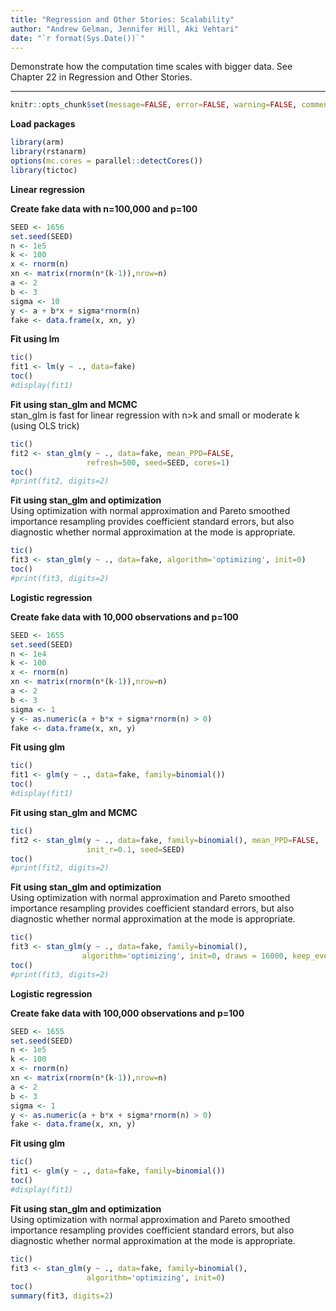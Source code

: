 ```yaml
---
title: "Regression and Other Stories: Scalability"
author: "Andrew Gelman, Jennifer Hill, Aki Vehtari"
date: "`r format(Sys.Date())`"
---
```

Demonstrate how the computation time scales with bigger data. See
Chapter 22 in Regression and Other Stories.

-------------


```r
knitr::opts_chunk$set(message=FALSE, error=FALSE, warning=FALSE, comment=NA)
```

**Load packages**

```r
library(arm)
library(rstanarm)
options(mc.cores = parallel::detectCores())
library(tictoc)
```

**Linear regression**

**Create fake data with n=100\,000 and p=100**

```r
SEED <- 1656
set.seed(SEED)
n <- 1e5
k <- 100
x <- rnorm(n)
xn <- matrix(rnorm(n*(k-1)),nrow=n)
a <- 2
b <- 3
sigma <- 10
y <- a + b*x + sigma*rnorm(n)
fake <- data.frame(x, xn, y)
```

**Fit using lm**<br>

```r
tic()
fit1 <- lm(y ~ ., data=fake)
toc()
#display(fit1)
```

**Fit using stan_glm and MCMC**<br>
stan_glm is fast for linear regression with n>k and small or
moderate k (using OLS trick)

```r
tic()
fit2 <- stan_glm(y ~ ., data=fake, mean_PPD=FALSE,
                 refresh=500, seed=SEED, cores=1)
toc()
#print(fit2, digits=2)
```

**Fit using stan_glm and optimization**<br>
Using optimization with normal approximation and Pareto smoothed
importance resampling provides coefficient standard errors, but
also diagnostic whether normal approximation at the mode is
appropriate.

```r
tic()
fit3 <- stan_glm(y ~ ., data=fake, algorithm='optimizing', init=0) 
toc()
#print(fit3, digits=2)
```

**Logistic regression**

**Create fake data with 10\,000 observations and p=100**

```r
SEED <- 1655
set.seed(SEED)
n <- 1e4
k <- 100
x <- rnorm(n)
xn <- matrix(rnorm(n*(k-1)),nrow=n)
a <- 2
b <- 3
sigma <- 1
y <- as.numeric(a + b*x + sigma*rnorm(n) > 0)
fake <- data.frame(x, xn, y)
```

**Fit using glm**<br>

```r
tic()
fit1 <- glm(y ~ ., data=fake, family=binomial())
toc()
#display(fit1)
```

**Fit using stan_glm and MCMC**<br>

```r
tic()
fit2 <- stan_glm(y ~ ., data=fake, family=binomial(), mean_PPD=FALSE,
                 init_r=0.1, seed=SEED)
toc()
#print(fit2, digits=2)
```

**Fit using stan_glm and optimization**<br>
Using optimization with normal approximation and Pareto smoothed
importance resampling provides coefficient standard errors, but
also diagnostic whether normal approximation at the mode is
appropriate.

```r
tic()
fit3 <- stan_glm(y ~ ., data=fake, family=binomial(),
                algorithm='optimizing', init=0, draws = 16000, keep_every = 4) 
toc()
#print(fit3, digits=2)
```

**Logistic regression**

**Create fake data with 100\,000 observations and p=100**

```r
SEED <- 1655
set.seed(SEED)
n <- 1e5
k <- 100
x <- rnorm(n)
xn <- matrix(rnorm(n*(k-1)),nrow=n)
a <- 2
b <- 3
sigma <- 1
y <- as.numeric(a + b*x + sigma*rnorm(n) > 0)
fake <- data.frame(x, xn, y)
```

**Fit using glm**<br>

```r
tic()
fit1 <- glm(y ~ ., data=fake, family=binomial())
toc()
#display(fit1)
```

**Fit using stan_glm and optimization**<br>
Using optimization with normal approximation and Pareto smoothed
importance resampling provides coefficient standard errors, but
also diagnostic whether normal approximation at the mode is
appropriate.

```r
tic()
fit3 <- stan_glm(y ~ ., data=fake, family=binomial(),
                 algorithm='optimizing', init=0) 
toc()
summary(fit3, digits=2)
```

